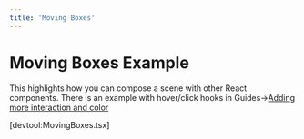 ```yaml
---
title: 'Moving Boxes'
---
```


# Moving Boxes Example

This highlights how you can compose a scene with other React components. There
is an example with hover/click hooks in
Guides->[Adding more interaction and color](../../../guide/adding-interaction-and-color/index.mdx)

[devtool:MovingBoxes.tsx]
